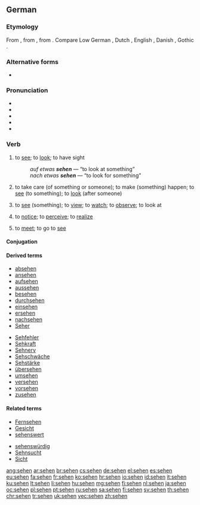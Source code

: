 {{also|Sehen}}
==German==

===Etymology===
From {{etyl|goh|de}} {{term|sehan|lang=goh}}, from {{etyl|gem-pro|de}} {{term/t|gem-pro|*sehwaną}}, from {{etyl|ine-pro|de}} {{term/t|ine-pro|*sekʷ-||to see}}. Compare Low German {{term|sehn|lang=nds}}, Dutch {{term|zien|lang=nl}}, English {{term|see|lang=en}}, Danish {{term|se|lang=da}}, Gothic {{term|𐍃𐌰𐌹𐍈𐌰𐌽|tr=saihwan|lang=got}}.

===Alternative forms===
* {{term|sehn|lang=de}} {{a|dated in formal prose, but still common informally or poetically}}

===Pronunciation===
* {{IPA|/ˈzeːən/|/zeːn/|lang=de}}
* {{audio|De-sehen.ogg|audio (Germany)}}
* {{audio|De-at-sehen.ogg|audio (Austria)}}
* {{homophones|lang=de|Seen}}
* {{rhymes|eːən|lang=de}}

===Verb===
{{de-verb-strong|class=5|sieht|sah|gesehen|past subjunctive=sähe}}

# {{context|intransitive|lang=de}} to [[see]]; to [[look]]; to have sight
#: ''auf etwas '''sehen''''' — “to look at something”
#: ''nach etwas '''sehen''''' — “to look for something”
# {{context|intransitive|with “[[nach]] ...”|lang=de}} to take care (of something or someone); to make (something) happen; to [[see]] (to something); to [[look]] (after someone)
# {{context|transitive|lang=de}} to [[see]] (something); to [[view]]; to [[watch]]; to [[observe]]; to look at
# {{context|transitive|lang=de}} to [[notice]]; to [[perceive]]; to [[realize]]
# {{context|reflexive|_|with a plural subject|or|transitive|lang=de}} to [[meet]]; to go to [[see]]

====Conjugation====
{{de-conj-strong|seh|sah|gesehen|h||sieh|säh|a}}

====Derived terms====
{{rel-top|Derived terms}}
* [[absehen]]
* [[ansehen]]
* [[aufsehen]]
* [[aussehen]]
* [[besehen]]
* [[durchsehen]]
* [[einsehen]]
* [[ersehen]]
* [[nachsehen]]
* [[Seher]]
{{rel-mid}}
* [[Sehfehler]]
* [[Sehkraft]]
* [[Sehnerv]]
* [[Sehschwäche]]
* [[Sehstärke]]
* [[übersehen]]
* [[umsehen]]
* [[versehen]]
* [[vorsehen]]
* [[zusehen]]
{{rel-bottom}}

====Related terms====
{{rel-top}}
* [[Fernsehen]]
* [[Gesicht]]
* [[sehenswert]]
{{rel-mid}}
* [[sehenswürdig]]
* [[Sehnsucht]]
* [[Sicht]]
{{rel-bottom}}

[[ang:sehen]]
[[ar:sehen]]
[[br:sehen]]
[[cs:sehen]]
[[de:sehen]]
[[el:sehen]]
[[es:sehen]]
[[eu:sehen]]
[[fa:sehen]]
[[fr:sehen]]
[[ko:sehen]]
[[hr:sehen]]
[[io:sehen]]
[[id:sehen]]
[[it:sehen]]
[[ku:sehen]]
[[lt:sehen]]
[[li:sehen]]
[[hu:sehen]]
[[mg:sehen]]
[[fj:sehen]]
[[nl:sehen]]
[[ja:sehen]]
[[oc:sehen]]
[[pl:sehen]]
[[pt:sehen]]
[[ru:sehen]]
[[sa:sehen]]
[[fi:sehen]]
[[sv:sehen]]
[[th:sehen]]
[[chr:sehen]]
[[tr:sehen]]
[[uk:sehen]]
[[vec:sehen]]
[[zh:sehen]]